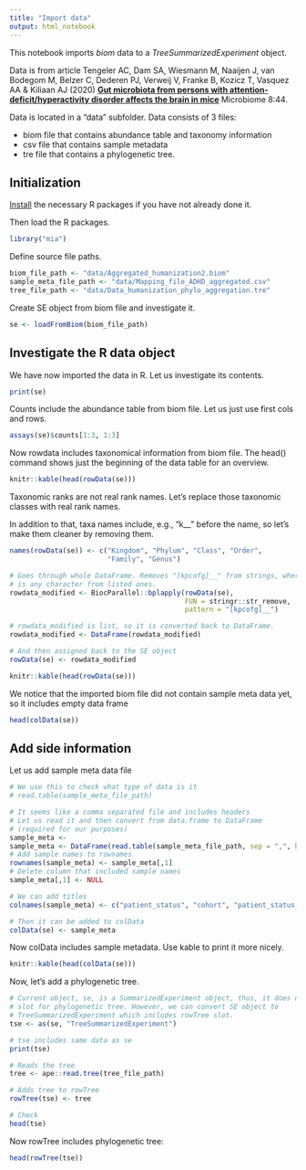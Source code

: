 ```yaml
---
title: "Import data"
output: html_notebook
---
```


This notebook imports _biom_ data to a _TreeSummarizedExperiment_ object. 

Data is from article Tengeler AC, Dam SA, Wiesmann M, Naaijen J, van Bodegom M, 
Belzer C, Dederen PJ, Verweij V, Franke B, Kozicz T, Vasquez AA & Kiliaan AJ (2020)
[**Gut microbiota from persons with attention-deficit/hyperactivity disorder affects the brain in mice**](https://doi.org/10.1186/s40168-020-00816-x)
Microbiome 8:44. 

Data is located in a "data" subfolder. Data consists of 3 files: 

- biom file that contains abundance table and taxonomy information
- csv file that contains sample metadata
- tre file that contains a phylogenetic tree.

## Initialization

[Install](install.R) the necessary R packages if you have not already
done it.

Then load the R packages.

```r
library("mia")
```

Define source file paths.

```r
biom_file_path <- "data/Aggregated_humanization2.biom"
sample_meta_file_path <- "data/Mapping_file_ADHD_aggregated.csv"
tree_file_path <- "data/Data_humanization_phylo_aggregation.tre"
```


Create SE object from biom file and investigate it.

```r
se <- loadFromBiom(biom_file_path)
```


## Investigate the R data object

We have now imported the data in R. Let us investigate its contents.

```r
print(se)
```


Counts include the abundance table from biom file. Let us just use first cols and rows.

```r
assays(se)$counts[1:3, 1:3]
```

Now rowdata includes taxonomical information from biom file. The head() command
shows just the beginning of the data table for an overview.

```r
knitr::kable(head(rowData(se)))
```

Taxonomic ranks are not real rank names. Let's replace those taxonomic classes 
with real rank names. 

In addition to that, taxa names include, e.g., "k__" before the name, so let's
make them cleaner by removing them. 

```r
names(rowData(se)) <- c("Kingdom", "Phylum", "Class", "Order", 
                        "Family", "Genus")

# Goes through whole DataFrame. Removes "[kpcofg]__" from strings, where [kpcofg] 
# is any character from listed ones. 
rowdata_modified <- BiocParallel::bplapply(rowData(se), 
                                           FUN = stringr::str_remove, 
                                           pattern = "[kpcofg]__")

# rowdata_modified is list, so it is converted back to DataFrame. 
rowdata_modified <- DataFrame(rowdata_modified)

# And then assigned back to the SE object
rowData(se) <- rowdata_modified

knitr::kable(head(rowData(se)))

```

We notice that the imported biom file did not contain sample meta data
yet, so it includes empty data frame

```r
head(colData(se))
```

## Add side information

Let us add sample meta data file

```r
# We use this to check what type of data is it
# read.table(sample_meta_file_path)

# It seems like a comma separated file and includes headers
# Let us read it and then convert from data.frame to DataFrame
# (required for our purposes)
sample_meta <- 
sample_meta <- DataFrame(read.table(sample_meta_file_path, sep = ",", header = FALSE))
# Add sample names to rownames
rownames(sample_meta) <- sample_meta[,1]
# Delete column that included sample names
sample_meta[,1] <- NULL

# We can add titles 
colnames(sample_meta) <- c("patient_status", "cohort", "patient_status_vs_cohort", "sample_name")

# Then it can be added to colData
colData(se) <- sample_meta

```

Now colData includes sample metadata. Use kable to print it more nicely.

```r
knitr::kable(head(colData(se)))
```

Now, let's add a phylogenetic tree.

```r
# Current object, se, is a SummarizedExperiment object, thus, it does not include
# slot for phylogenetic tree. However, we can convert SE object to 
# TreeSummarizedExperiment which includes rowTree slot.
tse <- as(se, "TreeSummarizedExperiment")

# tse includes same data as se
print(tse)
```

```r
# Reads the tree 
tree <- ape::read.tree(tree_file_path)

# Adds tree to rowTree
rowTree(tse) <- tree

# Check
head(tse)
```

Now rowTree includes phylogenetic tree:

```r
head(rowTree(tse))
```